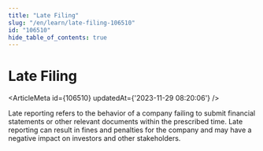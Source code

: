 ```yaml
---
title: "Late Filing"
slug: "/en/learn/late-filing-106510"
id: "106510"
hide_table_of_contents: true
---
```



# Late Filing

<ArticleMeta id={106510} updatedAt={'2023-11-29 08:20:06'} />
<div className='border-solid border-b border-t-0 my-4 border-[var(--ifm-color-gray-300)]' />

Late reporting refers to the behavior of a company failing to submit financial statements or other relevant documents within the prescribed time. Late reporting can result in fines and penalties for the company and may have a negative impact on investors and other stakeholders.

